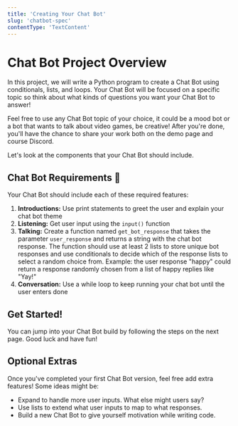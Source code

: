 ```yaml
---
title: 'Creating Your Chat Bot'
slug: 'chatbot-spec'
contentType: 'TextContent'
---
```


# Chat Bot Project Overview

In this project, we will write a Python program to create a Chat Bot using conditionals, lists, and loops. Your Chat Bot will be focused on a specific topic so think about what kinds of questions you want your Chat Bot to answer!

Feel free to use any Chat Bot topic of your choice, it could be a mood bot or a bot that wants to talk about video games, be creative! After you're done, you'll have the chance to share your work both on the demo page and course Discord.

Let's look at the components that your Chat Bot should include.

## Chat Bot Requirements :robot:

Your Chat Bot should include each of these required features:

1. **Introductions:** Use print statements to greet the user and explain your chat bot theme
2. **Listening:** Get user input using the `input()` function
3. **Talking:** Create a function named `get_bot_response` that takes the parameter `user_response` and returns a string with the chat bot response. The function should use at least 2 lists to store unique bot responses and use conditionals to decide which of the response lists to select a random choice from. Example: the user response "happy" could return a response randomly chosen from a list of happy replies like "Yay!"
4. **Conversation:** Use a while loop to keep running your chat bot until the user enters done

## Get Started!

You can jump into your Chat Bot build by following the steps on the next page. Good luck and have fun!

## Optional Extras

<Challenge>

Once you've completed your first Chat Bot version, feel free add extra features! Some ideas might be:
* Expand to handle more user inputs. What else might users say?
* Use lists to extend what user inputs to map to what responses.
* Build a new Chat Bot to give yourself motivation while writing code.

</Challenge>